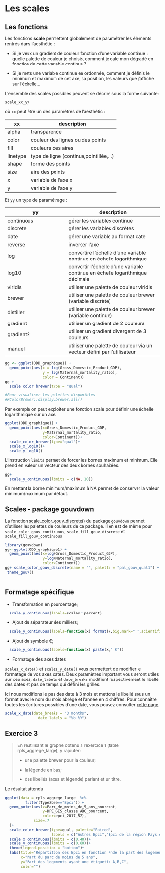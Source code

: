 # Les scales

## Les fonctions

Les fonctions **scale** permettent globalement de paramétrer les éléments rentrés dans l'aesthétic : 

- Si je veux un gradient de couleur fonction d'une variable continue : quelle palette de couleur je choisis, comment je cale mon dégradé en fonction de cette variable continue ?

- Si je mets une variable continue en ordonnée, comment je définis le minimum et maximum de cet axe, sa position, les valeurs que j'affiche sur l'échelle...


L'ensemble des scales possibles peuvent se décrire sous la forme suivante:

`scale_xx_yy`

où `xx` peut être un des paramètres de l'aesthétic : 

xx|description
-----------------|---
alpha|transparence
color|couleur des lignes ou des points
fill|couleurs des aires
linetype|type de ligne (continue,pointillée,...)
shape|forme des points
size|aire des points
x|variable de l'axe x
y|variable de l'axe y


Et `yy` un type de paramétrage :  

yy|description
-----------------|--------------------------
continuous|gérer les variables continue
discrete|gérer les variables discrètes
date|gérer une variable au format date
reverse|inverser l'axe
log|convertire l'échelle d'une variable continue en échelle logarithmique
log10|convertir l'échelle d'une variable continue en échelle logarithmique décimale
viridis|utiliser une palette de couleur viridis
brewer|utiliser une palette de couleur brewer (variable discrète)
distiller|utiliser une palette de couleur brewer (variable continue)
gradient|utiliser un gradient de 2 couleurs
gradient2|utiliser un gradient divergent de 3 couleurs
manuel|utiliser une palette de couleur via un vecteur défini par l'utilisateur


```r
gg <- ggplot(ODD_graphique1) +
  geom_point(aes(x = log(Gross_Domestic_Product_GDP),
                 y = log(Maternal_mortality_ratio),
                 color = Continent))
gg + 
  scale_color_brewer(type = "qual")

#Pour visualiser les palettes disponibles 
#RColorBrewer::display.brewer.all()
```

Par exemple on peut exploiter une fonction scale pour définir une échelle logarithmique sur un axe.

```r
ggplot(ODD_graphique1) +
  geom_point(aes(x=Gross_Domestic_Product_GDP,
                 y=Maternal_mortality_ratio,
                 color=Continent))+
  scale_color_brewer(type="qual")+
  scale_x_log10()+
  scale_y_log10()
```

L'instruction `limits` permet de forcer les bornes maximum et minimum. Elle prend en valeur un vecteur des deux bornes souhaitées. 

```r
gg+ 
  scale_y_continuous(limits = c(NA, 10))
```

En mettant la borne minimum/maximum à NA permet de conserver la valeur minimum/maximum par défaut.

## Scales - package gouvdown

La fonction [scale_color_gouv_discrete()](https://spyrales.github.io/gouvdown/reference/scale_color_gouv_discrete.html) du package `gouvdown` permet d'utiliser les palettes de couleurs de ce package.
Il en est de même pour `scale_color_gouv_continuous`, `scale_fill_gouv_discrete` et `scale_fill_gouv_continuous`

```r
library(gouvdown)
gg<-ggplot(ODD_graphique1) +
  geom_point(aes(x=log(Gross_Domestic_Product_GDP),
                 y=log(Maternal_mortality_ratio),
                 color=Continent))
gg+ scale_color_gouv_discrete(name = "", palette = "pal_gouv_qual1") +
 theme_gouv()
  
```

## Formatage spécifique

- Transformation en pourcentage;
```r
  scale_y_continuous(labels=scales::percent)
```
- Ajout du séparateur des milliers;
```r
  scale_y_continuous(labels=function(x) format(x,big.mark=" ",scientific = FALSE))
```
- Ajout du symbole €;

```r
  scale_y_continuous(labels=function(x) paste(x," €"))
```
- Formatage des axes dates

`scales_x_date()` et `scales_y_date()` vous permettent de modifier le formatage de vos axes dates. Deux paramètres important vous seront utiles sur ces axes, `date_labels` et `date_breaks` modifient respectivement le libellé des dates et pas de temps qui défini les grilles.

Ici nous modifions le pas des date à 3 mois et mettons le libellé sous un format avec le nom du mois abrégé et l'année en 4 chiffres. Pour connaître toutes les écritures possibles d'une date, vous pouvez consulter [cette page](https://stat.ethz.ch/R-manual/R-devel/library/base/html/strptime.html).

```r
scale_x_date(date_breaks = "3 months",
               date_labels = "%b %Y")
```


## Exercice 3

> En réutilisant le graphe obtenu à l'exercice 1 (table rpls_aggrege_large), y rajouter:
>
> - une palette brewer pour la couleur;
>
> - la légende en bas;
>
> - des libellés (axes et légende) parlant et un titre.

Le résultat attendu

```r
ggplot(data = rpls_aggrege_large  %>% 
         filter(TypeZone=="Epci")) + 
  geom_point(aes(x=Parc_de_moins_de_5_ans_pourcent,
                 y=DPE_GES_classe_ABC_pourcent,
                 color=epci_2017_52),
             size=.7
  )+
  scale_color_brewer(type=qual, palette="Paired",
                     labels = c("Autres Epci","Epci de la région Pays de la Loire"))+
  scale_x_continuous(limits = c(0,40))+
  scale_y_continuous(limits = c(0,80))+
  theme(legend.position = "bottom")+
  labs(title="Répartition des Epci en fonction \nde la part des logements ayant une étiquette A,B,C et de la part du parc récent",
       x="Part du parc de moins de 5 ans",
       y="Part des logements ayant une étiquette A,B,C",
       color="")
```